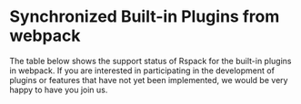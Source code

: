 
# Synchronized Built-in Plugins from webpack

The table below shows the support status of Rspack for the built-in plugins in webpack. If you are interested in participating in the development of plugins or features that have not yet been implemented, we would be very happy to have you join us.

<PluginSupportStatusTable />
